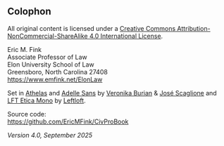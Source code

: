<div class="colophon">

# Colophon {.unnumbered}

<p><i class="fa-brands fa-creative-commons"></i><i class="fa-brands fa-creative-commons-by"></i><i class="fa-brands fa-creative-commons-nc"></i><i class="fa-brands fa-creative-commons-sa"></i></p>
	
<p>All original content is licensed under a <a href="https://creativecommons.org/licenses/by-nc-sa/4.0/" target="_blank"> Creative Commons Attribution-NonCommercial-ShareAlike 4.0 International License</a>.</p>

<p>Eric M. Fink<br>
Associate Professor of Law<br>
Elon University School of Law<br>
Greensboro, North Carolina 27408<br>
<a href="https://www.emfink.net/ElonLaw/"><span class="mono-face">https://www.emfink.net/ElonLaw</span></a></p>

<p>Set in <a href="https://www.type-together.com/athelas-font">Athelas</a> and <a href="https://www.type-together.com/adelle-sans-font/">Adelle Sans</a> by <a href="https://www.type-together.com/veronika-burian/">Veronika Burian</a> & <a href="https://www.type-together.com/jose-scaglione/">José Scaglione</a> and <a href="https://www.type-together.com/lft-etica-mono-font/">LFT Etica Mono</a> by <a href="https://www.type-together.com/leftloft/">Leftloft</a>.</p>
	
<p>Source code:<br>
<a href="https://github.com/EricMFink//CivProBook"><span class="mono-face">https://github.com/EricMFink/CivProBook</span></a></p>
	
<p><i>Version 4.0, September 2025</i></p>

</div>